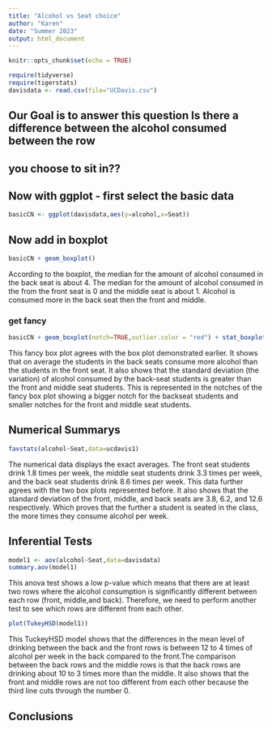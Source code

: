 ```yaml
---
title: "Alcohol vs Seat choice"
author: "Karen"
date: "Summer 2023"
output: html_document
---
```


```r
knitr::opts_chunk$set(echo = TRUE)
```

```r
require(tidyverse)
require(tigerstats)
davisdata <- read.csv(file="UCDavis.csv")
```
## Our Goal is to answer this question Is there a difference between the alcohol consumed between the row
## you choose to sit in??

## Now with ggplot - first select the basic data

```r
basicCN <- ggplot(davisdata,aes(y=alcohol,x=Seat))
```
## Now add in boxplot

```r
basicCN + geom_boxplot()
```
  
According to the boxplot, the median for the amount of alcohol consumed in the back seat is about 4. The median for the amount of alcohol consumed in the from the front seat is 0 and the middle seat is about 1. Alcohol is consumed more in the back seat then the front and middle.
  
### get fancy  

```r
basicCN + geom_boxplot(notch=TRUE,outlier.color = "red") + stat_boxplot(geom ='errorbar') + labs(title="Fancy notch boxplot \n with 2 lines")
```

This fancy box plot agrees with the box plot demonstrated earlier. It shows that on average the students in the back seats consume more alcohol than the students in the front seat. It also shows that the standard deviation (the variation) of alcohol consumed by the back-seat students is greater than the front and middle seat students. This is represented in the notches of the fancy box plot showing a bigger notch for the backseat students and smaller notches for the front and middle seat students.  

## Numerical Summarys

```r
favstats(alcohol~Seat,data=ucdavis1)
```

The numerical data displays the exact averages. The front seat students drink 1.8 times per week, the middle seat students drink 3.3 times per week, and the back seat students drink 8.6 times per week. This data further agrees with the two box plots represented before. It also shows that the standard deviation of the front, middle, and back seats are 3.8, 6.2, and 12.6 respectively. Which proves that the further a student is seated in the class, the more times they consume alcohol per week.  

## Inferential Tests

```r
model1 <- aov(alcohol~Seat,data=davisdata)
summary.aov(model1)
```

This anova test shows a low p-value which means that there are at least two rows where the alcohol consumption is significantly different between each row (front, middle,and back). Therefore, we need to perform another test to see which rows are different from each other.

```r
plot(TukeyHSD(model1))
```

This TuckeyHSD model shows that the differences in the mean level of drinking between the back and the front rows is between 12 to 4 times of alcohol per week in the back compared to the front.The comparison between the back rows and the middle rows is that the back rows are drinking about 10 to 3 times more than the middle. It also shows that the front and middle rows are not too different from each other because the third line cuts through the number 0. 

## Conclusions


